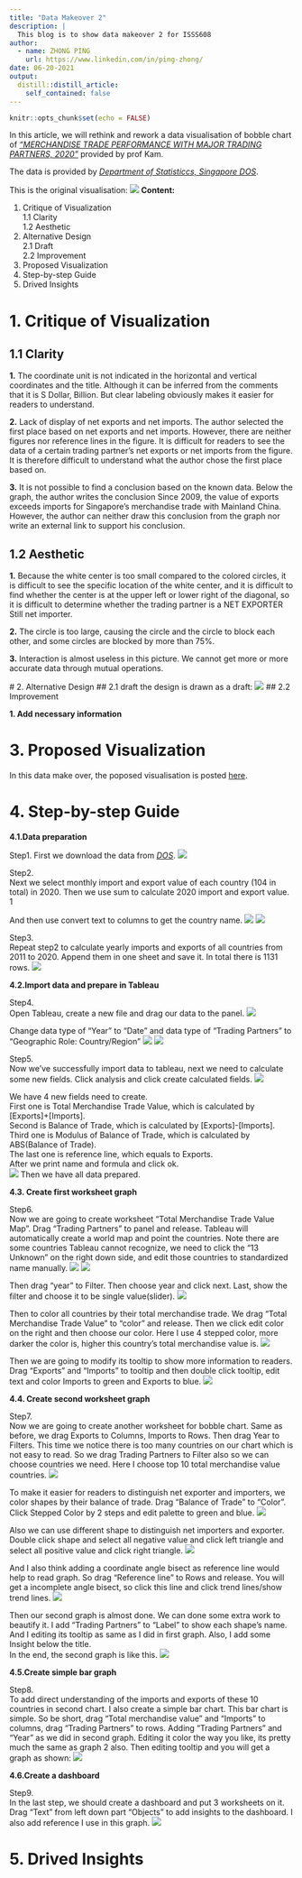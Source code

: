 ```yaml
---
title: "Data Makeover 2"
description: |
  This blog is to show data makeover 2 for ISSS608 
author:
  - name: ZHONG PING
    url: https://www.linkedin.com/in/ping-zhong/
date: 06-20-2021
output:
  distill::distill_article:
    self_contained: false
---
```



```r
knitr::opts_chunk$set(echo = FALSE)
```

In this article, we will rethink and rework a data visualisation of bobble chart of [*"MERCHANDISE TRADE PERFORMANCE
WITH MAJOR TRADING PARTNERS, 2020"*](https://www.singstat.gov.sg/modules/infographics/singapore-international-trade) provided by prof Kam.

The data is provided by [*Department of Statisticcs, Singapore DOS*](https://www.singstat.gov.sg/find-data/search-by-theme/trade-and-investment/merchandise-trade/latest-data).

This is the original visualisation:
![](1.png)
**Content:  **

1. Critique of Visualization  
    1.1 Clarity  
    1.2 Aesthetic  
2. Alternative Design  
    2.1 Draft  
    2.2 Improvement  
3. Proposed Visualization  
4. Step-by-step Guide  
5. Drived Insights  



# 1. Critique of Visualization

## 1.1 Clarity

**1.**
The coordinate unit is not indicated in the horizontal and vertical coordinates and the title. Although it can be inferred from the comments that it is S Dollar, Billion. But clear labeling obviously makes it easier for readers to understand.

**2.**
Lack of display of net exports and net imports. The author selected the first place based on net exports and net imports. However, there are neither figures nor reference lines in the figure. It is difficult for readers to see the data of a certain trading partner’s net exports or net imports from the figure. It is therefore difficult to understand what the author chose the first place based on.

**3.**
It is not possible to find a conclusion based on the known data. Below the graph, the author writes the conclusion Since 2009, the value of exports exceeds imports for Singapore's merchandise trade with Mainland China. However, the author can neither draw this conclusion from the graph nor write an external link to support his conclusion.

## 1.2 Aesthetic

**1.**
Because the white center is too small compared to the colored circles, it is difficult to see the specific location of the white center, and it is difficult to find whether the center is at the upper left or lower right of the diagonal, so it is difficult to determine whether the trading partner is a NET EXPORTER Still net importer.

**2.**
The circle is too large, causing the circle and the circle to block each other, and some circles are blocked by more than 75%.

**3.**
 Interaction is almost useless in this picture. We cannot get more or more accurate data through mutual operations.
 
 #  2. Alternative Design
## 2.1 draft
the design is drawn as a draft:
![](pictrues/2.png)
## 2.2 Improvement

**1. Add necessary information**

# 3. Proposed Visualization
In this data make over, the poposed visualisation is posted [here](https://public.tableau.com/app/profile/zhong.ping/viz/makeover2_1_16238966092570/MERCHANDISETRADEPERFORMANCEWITHMAJORTRADINGPARTNERS2011-2020_1).


# 4. Step-by-step Guide

**4.1.Data preparation**

Step1. First we download the data from [*DOS*](https://www.singstat.gov.sg/find-data/search-by-theme/trade-and-investment/merchandise-trade/latest-data).
![](pictrues/sbs1.png)


Step2.   
Next we select monthly import and export value of each country (104 in total) in 2020. Then we use sum to calculate 2020 import and export value.
1[](pictrues/sbs2.1.png)


And then use convert text to columns to get the country name.
![](pictrues/sbs2.png)
![](pictrues/sbs2.2.png)


Step3.   
Repeat step2 to calculate yearly imports and exports of all countries from 2011 to 2020. Append them in one sheet and save it. In total there is 1131 rows.
![](pictrues/sbs.png)

**4.2.Import data and prepare in Tableau**

Step4.  
Open Tableau, create a new file and drag our data to the panel. 
![](pictrues/sbs4.png)

Change data type of "Year" to "Date" and data type of "Trading Partners" to "Geographic Role: Country/Region"
![](pictrues/sbs4.1.png)
![](pictrues/sbs4.2.png)


Step5.  
Now we've successfully import data to tableau, next we need to calculate some new fields. Click analysis and click create calculated fields.
![](pictrues/sbs5.png)


We have 4 new fields need to create.  
First one is Total Merchandise Trade Value, which is calculated by [Exports]+[Imports].  
Second is Balance of Trade, which is calculated by [Exports]-[Imports].  
Third one is Modulus of Balance of Trade, which is calculated by ABS(Balance of Trade).  
The last one is reference line, which equals to Exports.  
After we print name and formula and click ok.   
![](pictrues/sbs5.1.png)
Then we have all data prepared.


**4.3. Create first worksheet graph**

Step6.   
Now we are going to create worksheet "Total Merchandise Trade Value Map". Drag "Trading Partners" to panel and release. Tableau will automatically create a world map and point the countries.
Note there are some countries Tableau cannot recognize, we need to click the "13 Unknown" on the right down side, and edit those countries to standardized name manually.
![](pictrues/sbs6.png)
![](pictrues/sbs6.4.png)


Then drag "year" to Filter. Then choose year and click next. Last, show the filter and choose it to be single value(slider).
![](pictrues/sbs6.1.png)


Then to color all countries by their total merchandise trade. We drag "Total Merchandise Trade Value" to "color" and release. Then we click edit color on the right and then choose our color. Here I use 4 stepped color, more darker the color is, higher this country's total merchandise value is.
![](pictrues/sbs6.2.png)


Then we are going to modify its tooltip to show more information to readers. Drag "Exports" and "Imports" to tooltip and then double click tooltip, edit text and color Imports to green and Exports to blue. 
![](pictrues/sbs6.3.png)


**4.4. Create second worksheet graph**

Step7.  
Now we are going to create another worksheet for bobble chart. Same as before, we drag Exports to Columns, Imports to Rows. Then drag Year to Filters.
This time we notice there is too many countries on our chart which is not easy to read. So we drag Trading Partners to Filter also so we can choose countries we need. Here I choose top 10 total merchandise value countries.
![](pictrues/sbs7.png)


To make it easier for readers to distinguish net exporter and importers, we color shapes by their balance of trade.
Drag "Balance of Trade" to "Color". Click Stepped Color by 2 steps and edit palette to green and blue. 
![](pictrues/sbs7.2.png)


Also we can use different shape to distinguish net importers and exporter. Double click shape and select all negative value and click left triangle and select all positive value and click right triangle. 
![](pictrues/sbs7.1.png)


And I also think adding a coordinate angle bisect as reference line would help to read graph. So drag "Reference line" to Rows and release. You will get a incomplete angle bisect, so click this line and click trend lines/show trend lines.
![](pictrues/sbs7.3.png)



Then our second graph is almost done. We can done some extra work to beautify it. I add "Trading Partners" to "Label" to show each shape's name. And I editing its tooltip as same as I did in first graph. Also, I add some Insight below the title.   
In the end, the second graph is like this. 
![](pictrues/sbs7.4.png)



**4.5.Create simple bar graph**

Step8.  
To add direct understanding of the imports and exports of these 10 countries in second chart. I also create a simple bar chart. 
This bar chart is simple. So be short, drag "Total merchandise value" and "Imports" to columns, drag "Trading Partners" to rows. Adding "Trading Partners" and "Year" as we did in second graph. Editing it color the way you like, its pretty much the same as graph 2 also. Then editing tooltip and you will get a graph as shown:
![](pictrues/sbs8.0.png)



**4.6.Create a dashboard**

Step9.  
In the last step, we should create a dashboard and put 3 worksheets on it. Drag "Text" from left down part "Objects" to add insights to the dashboard. I also add reference I use in this graph.
![](pictrues/sbs9.0.png)

# 5. Drived Insights

